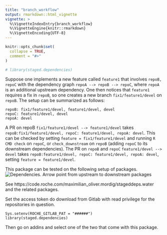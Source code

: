 ```yaml
---
title: "branch_workflow"
output: rmarkdown::html_vignette
vignette: >
  %\VignetteIndexEntry{branch_workflow}
  %\VignetteEngine{knitr::rmarkdown}
  %\VignetteEncoding{UTF-8}
---
```


```r
knitr::opts_chunk$set(
  collapse = TRUE,
  comment = "#>"
)
```

```r
# library(staged.dependencies)
```

Suppose one implements a new feature called `feature1` that involves `repoB, repoC` with the dependency graph `repoA --> repoB --> repoC`, where `repoA` is an additional upstream dependency. One then notices that `feature1` requires a fix in `repoB`, so one creates a new branch `fix1/feature1/devel` on `repoB`. The setup can be summarized as follows:
```
repoB: fix1/feature1/devel, feature1/devel, devel
repoC: feature1/devel, devel
repoA: devel
```
A PR on repoB `fix1/feature1/devel --> feature1/devel` takes `repoB:fix1/feature1/devel, repoC: feature1/devel, repoA: devel`. This can be checked by setting `feature = fix1/feature1/devel` and running `R CMD check` on `repoC`, or `check_downstream` on `repoB` (adding `repoC` to its downstream dependencies).
The PR on `repoB` and  `repoC` `feature1/devel --> devel` takes `repoB:feature1/devel, repoC: feature1/devel, repoA: devel`, setting `feature = feature1/devel`.





This package can be tested on the following setup of packages.
![Dependencies. Arrow point from upstream to downstream packages](StagedDepsExample.png)

See https://code.roche.com/maximilian_oliver.mordig/stageddeps.water and the related packages.

Set the access token do download from Gitlab with read privilege for the repositories in question.
```
Sys.setenv(ROCHE_GITLAB_PAT = "######")
library(staged.dependencies)
```
Then go on addins and select one of the two that come with this package.
